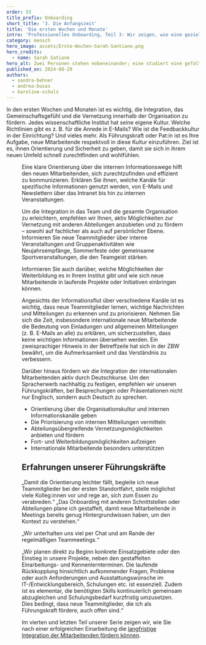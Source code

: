 ---
order: 53
title_prefix: Onboarding
short_title: '3. Die Anfangszeit'
title: 'Die ersten Wochen und Monate'
intro: 'Professionelles Onboarding, Teil 3: Wir zeigen, wie eine gezielte Einarbeitung und eine kontinuierliche Unterstützung die Integration neuer Mitarbeitenden erleichtert.'
category: mensch
hero_image: assets/Erste-Wochen-Sarah-Santiane.png
hero_credits:
  - name: Sarah Satiane
hero_alt: Zwei Personen stehen nebeneinander; eine studiert eine gefaltete Landkarte, die andere hilft.
published_on: 2024-08-29
authors:
  - sandra-behner
  - andrea-busas
  - karoline-schulz
---

<Leadin>In den ersten Wochen</Leadin> und Monaten ist es wichtig, die Integration, das Gemeinschaftsgefühl und die Vernetzung innerhalb der Organisation
zu fördern. Jedes wissenschaftliche Institut hat seine eigene Kultur. Welche Richtlinien gibt es z. B. für die Anrede in E-Mails? Wie ist die Feedbackkultur
in der Einrichtung? Und vieles mehr. Als Führungskraft oder Pat:in ist es Ihre Aufgabe, neue Mitarbeitende respektvoll in diese Kultur einzuführen. Ziel
ist es, ihnen Orientierung und Sicherheit zu geben, damit sie sich in ihrem neuen Umfeld schnell zurechtfinden und wohlfühlen.

<Figure
  src="2024_Schulz_Lennart&Lakshmi_Tag1_oder_ErsteWochen.jpg"
  size="medium"
  caption="Für die Integration im Team und in der gesamten Organisation sind klare Orientierung und Vernetzung wichtig."
  credit="©ZBW, Foto: Maxim Schulz"
/>

Eine klare Orientierung über die internen Informationswege hilft den neuen Mitarbeitenden, sich zurechtzufinden und effizient zu kommunizieren. Erklären Sie ihnen, welche Kanäle für spezifische Informationen genutzt werden, von E-Mails und Newslettern über das Intranet bis hin zu internen Veranstaltungen.

Um die Integration in das Team und die gesamte Organisation zu erleichtern, empfehlen wir Ihnen, aktiv Möglichkeiten zur Vernetzung mit anderen Abteilungen anzubieten und zu fördern – sowohl auf fachlicher als auch auf persönlicher Ebene. Informieren Sie neue Teammitglieder über interne Veranstaltungen und Gruppenaktivitäten wie Neujahrsempfänge, Sommerfeste oder gemeinsame Sportveranstaltungen, die den Teamgeist stärken.

Informieren Sie auch darüber, welche Möglichkeiten der Weiterbildung es in Ihrem Institut gibt und wie sich neue Mitarbeitende in laufende Projekte oder Initiativen einbringen können.

Angesichts der Informationsflut über verschiedene Kanäle ist es wichtig, dass neue Teammitglieder lernen, wichtige Nachrichten und Mitteilungen zu erkennen und zu priorisieren. Nehmen Sie sich die Zeit, insbesondere internationale neue Mitarbeitende die Bedeutung von Einladungen und allgemeinen Mitteilungen (z. B. E-Mails an alle) zu erklären, um sicherzustellen, dass keine wichtigen Informationen übersehen werden. Ein zweisprachiger Hinweis in der Betreffzeile hat sich in der ZBW bewährt, um die Aufmerksamkeit und das Verständnis zu verbessern.

Darüber hinaus fördern wir die Integration der internationalen Mitarbeitenden aktiv durch Deutschkurse. Um den Spracherwerb nachhaltig zu festigen, empfehlen wir unseren Führungskräften, bei Besprechungen oder Präsentationen nicht nur Englisch, sondern auch Deutsch zu sprechen.

<Callout title="Unsere Top-5-Empfehlungen für die ersten Wochen und Monate:">

- Orientierung über die Organisationskultur und internen Informationskanäle geben
- Die Priorisierung von internen Mitteilungen vermitteln
- Abteilungsübergreifende Vernetzungsmöglichkeiten anbieten und fördern
- Fort- und Weiterbildungsmöglichkeiten aufzeigen
- Internationale Mitarbeitende besonders unterstützen

</Callout>

## Erfahrungen unserer Führungskräfte

<BubbleQuotes>
<BubbleQuote>
„Damit die Orientierung leichter fällt, begleite ich neue Teammitglieder bei der ersten Standortfahrt, stelle möglichst viele Kolleg:innen vor und rege an, sich zum Essen zu verabreden.“
</BubbleQuote>

<BubbleQuote>
  „Das Onboarding mit anderen Schnittstellen oder Abteilungen plane ich gestaffelt, damit neue Mitarbeitende in Meetings bereits genug
  Hintergrundwissen haben, um den Kontext zu verstehen.“
</BubbleQuote>

<BubbleQuote>„Wir unterhalten uns viel per Chat und am Rande der regelmäßigen Teammeetings.“</BubbleQuote>

<BubbleQuote>
„Wir planen direkt zu Beginn konkrete Einsatzgebiete oder den Einstieg in unsere Projekte, neben den gestaffelten Einarbeitungs- und Kennenlernterminen. Die laufende Rückkopplung hinsichtlich aufkommender Fragen, Probleme oder auch Anforderungen und Ausstattungswünsche im IT-/Entwicklungsbereich, Schulungen etc. ist essenziell. Zudem ist es elementar, die benötigten Skills kontinuierlich gemeinsam abzugleichen und Schulungsbedarf kurzfristig umzusetzen. Dies bedingt, dass neue Teammitglieder, die ich als Führungskraft fördere, auch offen sind.“
</BubbleQuote>
</BubbleQuotes>

Im vierten und letzten Teil unserer Serie zeigen wir, wie Sie nach einer erfolgreichen Einarbeitung die [langfristige Integration der Mitarbeitenden fördern können](/die-langfristige-integration/).
